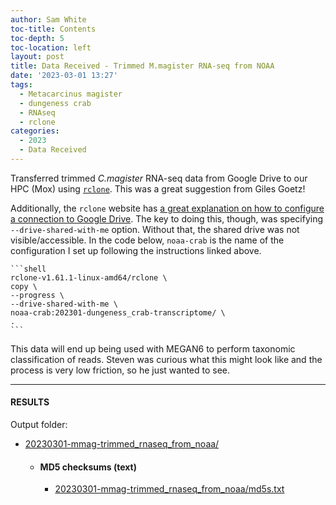 ```yaml
---
author: Sam White
toc-title: Contents
toc-depth: 5
toc-location: left
layout: post
title: Data Received - Trimmed M.magister RNA-seq from NOAA
date: '2023-03-01 13:27'
tags: 
  - Metacarcinus magister
  - dungeness crab
  - RNAseq
  - rclone
categories: 
  - 2023
  - Data Received
---
```

Transferred trimmed _C.magister_ RNA-seq data from Google Drive to our HPC (Mox) using [`rclone`](https://rclone.org). This was a great suggestion from Giles Goetz!

Additionally, the `rclone` website has [a great explanation on how to configure a connection to Google Drive](https://rclone.org/drive/). The key to doing this, though, was specifying `--drive-shared-with-me` option. Without that, the shared drive was not visible/accessible. In the code below, `noaa-crab` is the name of the configuration I set up following the instructions linked above.

    ```shell
    rclone-v1.61.1-linux-amd64/rclone \
    copy \
    --progress \
    --drive-shared-with-me \
    noaa-crab:202301-dungeness_crab-transcriptome/ \
    .
    ```
This data will end up being used with MEGAN6 to perform taxonomic classification of reads. Steven was curious what this might look like and the process is very low friction, so he just wanted to see.

---

#### RESULTS

Output folder:

- [20230301-mmag-trimmed_rnaseq_from_noaa/](https://gannet.fish.washington.edu/Atumefaciens/20230301-mmag-trimmed_rnaseq_from_noaa/)

  - #### MD5 checksums (text)

    - [20230301-mmag-trimmed_rnaseq_from_noaa/md5s.txt](https://gannet.fish.washington.edu/Atumefaciens/20230301-mmag-trimmed_rnaseq_from_noaa/20230301-mmag-trimmed_rnaseq_from_noaa/)

